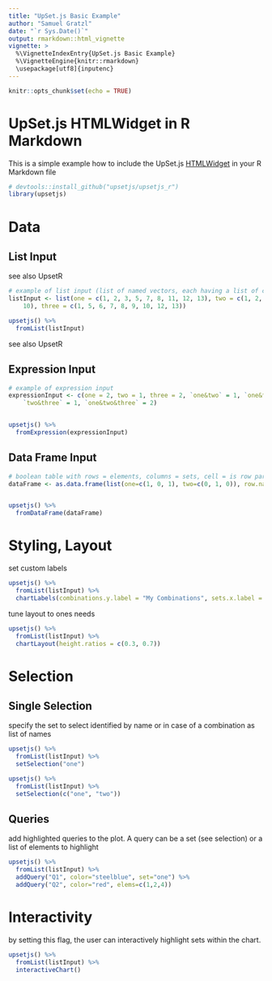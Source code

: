 ```yaml
---
title: "UpSet.js Basic Example"
author: "Samuel Gratzl"
date: "`r Sys.Date()`"
output: rmarkdown::html_vignette
vignette: >
  %\VignetteIndexEntry{UpSet.js Basic Example}
  %\VignetteEngine{knitr::rmarkdown}
  \usepackage[utf8]{inputenc}
---
```


```r
knitr::opts_chunk$set(echo = TRUE)
```

# UpSet.js HTMLWidget in R Markdown

This is a simple example how to include the UpSet.js [HTMLWidget](http://www.htmlwidgets.org/) in your R Markdown file

```r
# devtools::install_github("upsetjs/upsetjs_r")
library(upsetjs)
```

# Data

## List Input

see also UpsetR

```r

# example of list input (list of named vectors, each having a list of contained elements)
listInput <- list(one = c(1, 2, 3, 5, 7, 8, 11, 12, 13), two = c(1, 2, 4, 5,
    10), three = c(1, 5, 6, 7, 8, 9, 10, 12, 13))

upsetjs() %>%
  fromList(listInput)
```

see also UpsetR

## Expression Input
```r

# example of expression input
expressionInput <- c(one = 2, two = 1, three = 2, `one&two` = 1, `one&three` = 4,
    `two&three` = 1, `one&two&three` = 2)


upsetjs() %>%
  fromExpression(expressionInput)
```


## Data Frame Input
```r

# boolean table with rows = elements, columns = sets, cell = is row part of this set
dataFrame <- as.data.frame(list(one=c(1, 0, 1), two=c(0, 1, 0)), row.names=c("R1", "R2", "R3"))


upsetjs() %>%
  fromDataFrame(dataFrame)
```

# Styling, Layout

set custom labels

```r
upsetjs() %>%
  fromList(listInput) %>%
  chartLabels(combinations.y.label = "My Combinations", sets.x.label = 'My Sets')
```

tune layout to ones needs

```r
upsetjs() %>%
  fromList(listInput) %>%
  chartLayout(height.ratios = c(0.3, 0.7))
```

# Selection

## Single Selection

specify the set to select identified by name or in case of a combination as list of names

```r
upsetjs() %>%
  fromList(listInput) %>%
  setSelection("one")
```

```r
upsetjs() %>%
  fromList(listInput) %>%
  setSelection(c("one", "two"))
```

## Queries

add highlighted queries to the plot. A query can be a set (see selection) or a list of elements to highlight

```r
upsetjs() %>%
  fromList(listInput) %>%
  addQuery("Q1", color="steelblue", set="one") %>%
  addQuery("Q2", color="red", elems=c(1,2,4))
```

# Interactivity

by setting this flag, the user can interactively highlight sets within the chart.

```r
upsetjs() %>%
  fromList(listInput) %>%
  interactiveChart()
```

